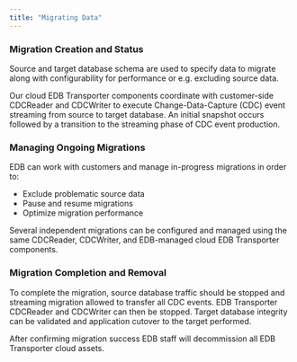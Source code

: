 ```yaml
---
title: "Migrating Data"
---
```

### Migration Creation and Status
Source and target database schema are used to specify data to migrate along with
configurability for performance or e.g. excluding source data.

Our cloud EDB Transporter components coordinate with customer-side CDCReader and CDCWriter to
execute Change-Data-Capture (CDC) event streaming from source to target database. An initial
snapshot occurs followed by a transition to the streaming phase of CDC event production.

### Managing Ongoing Migrations
EDB can work with customers and manage in-progress migrations in order to:
 - Exclude problematic source data
 - Pause and resume migrations
 - Optimize migration performance

Several independent migrations can be configured and managed using the same CDCReader, CDCWriter,
and EDB-managed cloud EDB Transporter components.

### Migration Completion and Removal
To complete the migration, source database traffic should be stopped and streaming migration
allowed to transfer all CDC events. EDB Transporter CDCReader and CDCWriter can then be stopped.
Target database integrity can be validated and application cutover to the target performed.

After confirming migration success EDB staff will decommission all EDB Transporter cloud assets.
